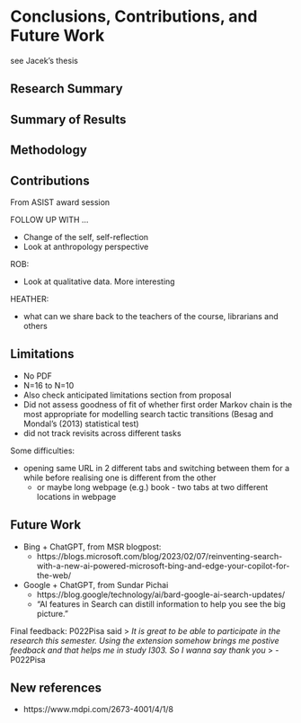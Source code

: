 # Conclusions, Contributions, and Future Work

see Jacek's thesis

## Research Summary

## Summary of Results

## Methodology

## Contributions

From ASIST award session

FOLLOW UP WITH ...

- Change of the self, self-reflection
- Look at anthropology perspective

ROB:

- Look at qualitative data. More interesting

HEATHER:

- what can we share back to the teachers of the course, librarians and others


## Limitations

- No PDF
- N=16 to N=10
- Also check anticipated limitations section from proposal
- Did not assess goodness of fit of whether first order Markov chain is the most appropriate for modelling search tactic transitions (Besag and Mondal’s (2013) statistical test)
- did not track revisits across different tasks

Some difficulties:

- opening same URL in 2 different tabs and switching between them for a while before realising one is different from the other
  - or maybe long webpage (e.g.) book - two tabs at two different locations in webpage

## Future Work

- Bing + ChatGPT, from MSR blogpost:
  - https://blogs.microsoft.com/blog/2023/02/07/reinventing-search-with-a-new-ai-powered-microsoft-bing-and-edge-your-copilot-for-the-web/
- Google + ChatGPT, from Sundar Pichai
  - https://blog.google/technology/ai/bard-google-ai-search-updates/
  - "AI features in Search can distill information to help you see the big picture."

Final feedback:
P022Pisa said
> *It is great to be able to participate in the research this semester. Using the extension somehow brings me postive feedback and that helps me in study I303. So I wanna say thank you*
> - P022Pisa


## New references

- https://www.mdpi.com/2673-4001/4/1/8